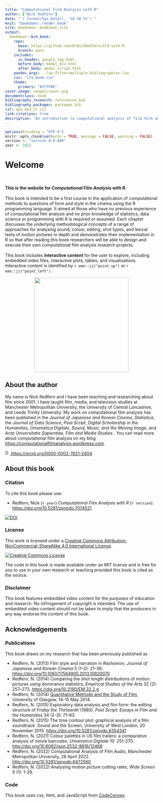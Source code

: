 ```yaml
---
title: "Computational Film Analysis with R"
author: ["Nick Redfern"]
date: "`r format(Sys.Date(), '%d %B %Y')`"
knit: "bookdown::render_book"
site: bookdown::bookdown_site
output: 
  bookdown::bs4_book:
    repo:
      base: https://github.com/DrNickRedfern/CFA-with-R
      branch: main
    includes:
      in_header: google_tag.html
      before_body: modal_div.html
      after_body: modal_script.html
    pandoc_args: --lua-filter=multiple-bibliographies.lua
    css: "cfa_book.css"
    theme:
      primary: "#277F8E"
cover-image: images/cover.png
documentclass: book
bibliography_research: references.bib
bibliography_packages: packages.bib
csl: apa_mod_nr.csl
link-citations: true
description: "An introduction to computational analysis of film form and film style with R"
---
```


```r
options(Encoding = "UTF-8")
knitr::opts_chunk$set(echo = TRUE, message = FALSE, warning = FALSE)
version <- "version 0.9.000"
year <- 2022
```

# Welcome {.unnumbered}

<br>

::: row
::: col-md-6
**This is the website for *Computational Film Analysis with R*.** <br> <br> This book is intended to be a first course in the application of computational methods to questions of form and style in the cinema using the R programming language. It aimed at those who have no previous experience of computational film analysis and no prior knowledge of statistics, data science or programming with R is required or assumed. Each chapter discusses the underlying methodological concepts of a range of approaches for analysing sound, colour, editing, shot types, and lexical texts of motion pictures in depth and demonstrates their implementation in R so that after reading this book researchers will be able to design and execute their own computational film analysis research projects. <br> <br> This book includes **interactive content** for the user to explore, including embedded video files, interactive plots, tables, and visualisations. Interactive content is identified by `r emo::ji("point_up")` or `r emo::ji("point_left")`.
:::

::: col-md-6
<center>

![](images/cover.png){.cover width="310"}

</center>
:::
:::

## About the author {.unnumbered}

My name is Nick Redfern and I have been teaching and researching about film since 2001. I have taught film, media, and television studies at Manchester Metropolitan University, the University of Central Lancashire, and Leeds Trinity University. My work on computational film analysis has been published in the *Journal of Japanese and Korean Cinema*, *Statistica*, the *Journal of Data Science*, *Post Script*, *Digital Scholarship in the Humanities*, *Umanistica Digitale*, *Sound, Music, and the Moving Image*, and *Acta Universitatis Sapientiae, Film and Media Studies*.. You can read more about computational film analysis on my blog <https://computationalfilmanalysis.wordpress.com>.

<a href="https://orcid.org/0000-0002-7821-2404"> <img src="https://info.orcid.org/wp-content/uploads/2019/11/orcid_16x16.png" alt="ORCID logo" width="16" height="16"/> https://orcid.org/0000-0002-7821-2404</a>

## About this book {.unnumbered}

### Citation {.unnumbered}

To cite this book please use:

- Redfern, Nick (`r year`) *Computational Film Analysis with R* (`r version`). [https://doi.org/10.5281/zenodo.7074521](https://doi.org/10.5281/zenodo.7074521).

<a href="https://doi.org/10.5281/zenodo.7074521"><img src="https://zenodo.org/badge/DOI/10.5281/zenodo.7074521.svg" alt="DOI"></a>

### License {.unnumbered}

This work is licensed under a [Creative Commons Attribution-NonCommercial-ShareAlike 4.0 International License](http://creativecommons.org/licenses/by-nc-sa/4.0/).

<p>

<a rel="license" href="http://creativecommons.org/licenses/by-nc-sa/4.0/"><img src="https://i.creativecommons.org/l/by-nc-sa/4.0/88x31.png" alt="Creative Commons License" style="border-width:0"/></a>

</p>

The code in this book is made available under an MIT license and is free for you to use in your own research or teaching provided this book is cited as the source.

### Disclaimer {.unnumbered}

This book features embedded video content for the purposes of education and research. No infringement of copyright is intended. The use of embedded video content should not be taken to imply that the producers in any way endorse the content of this book.

## Acknowledgements {.unnumbered}

### Publications {.unnumbered}

This book draws on my research that has been previously published as

- Redfern, N. (2013) Film style and narration in *Rashomon*, *Journal of Japanese and Korean Cinema* 5 (1–2): 21–36. [https://doi.org/10.1080/17564905.2013.10820070](https://doi.org/10.1080/17564905.2013.10820070)
- Redfern, N. (2014) Comparing the shot length distributions of motion pictures using dominance statistics, *Empirical Studies of the Arts* 32 (2): 257–273. [https://doi.org/10.2190/EM.32.2.g](https://doi.org/10.2190/EM.32.2.g)
- Redfern, N. (2014) [Quantitative Methods and the Study of Film](https://www.researchgate.net/publication/333641375_Quantitative_methods_and_the_study_of_film), University of Glasgow, 14-15 May 2014. 
- Redfern, N. (2015) Exploratory data analysis and film form: the editing structure of *Friday the Thirteenth* (1980), *Post Script: Essays in Film and the Humanities* 34 (2-3): 71–83.
- Redfern, N. (2015) The time contour plot: graphical analysis of a film soundtrack. Sound and the Screen, University of West London, 20 November 2015. [https://doi.org/10.5281/zenodo.6354341](https://doi.org/10.5281/zenodo.6354341)
- Redfern, N. (2021) Colour palettes in US film trailers: a comparative analysis of movie barcodes, *Umanistica Digitale* 10: 251-270. [http://doi.org/10.6092/issn.2532-8816/12468](http://doi.org/10.6092/issn.2532-8816/12468)
- Redfern, N. (2022) Computational Analysis of Film Audio, Manchester Metropolitan University, 28 April 2022. [http://doi.org/10.5281/zenodo.6472560](http://doi.org/10.5281/zenodo.6472560)
- Redfern, N. (2022) Analysing motion picture cutting rates, *Wide Screen* 9 (1): 1-29.

### Code {.unnumbered}
This book uses css, html, and JavaScript from [CodeConvey](https://codeconvey.com/html-image-zoom-on-click/).
